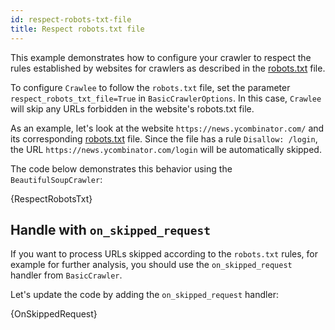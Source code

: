 ```yaml
---
id: respect-robots-txt-file
title: Respect robots.txt file
---
```




This example demonstrates how to configure your crawler to respect the rules established by websites for crawlers as described in the [robots.txt](https://www.robotstxt.org/robotstxt.html) file.

To configure `Crawlee` to follow the `robots.txt` file, set the parameter `respect_robots_txt_file=True` in <ApiLink to="class/BasicCrawlerOptions">`BasicCrawlerOptions`</ApiLink>. In this case, `Crawlee` will skip any URLs forbidden in the website's robots.txt file.

As an example, let's look at the website `https://news.ycombinator.com/` and its corresponding [robots.txt](https://news.ycombinator.com/robots.txt) file. Since the file has a rule `Disallow: /login`, the URL `https://news.ycombinator.com/login` will be automatically skipped.

The code below demonstrates this behavior using the <ApiLink to="class/BeautifulSoupCrawler">`BeautifulSoupCrawler`</ApiLink>:

<RunnableCodeBlock className="language-python" language="python" filename="respect_robots_txt_file.py">
    {RespectRobotsTxt}
</RunnableCodeBlock>

## Handle with `on_skipped_request`

If you want to process URLs skipped according to the `robots.txt` rules, for example for further analysis, you should use the `on_skipped_request` handler from <ApiLink to="class/BasicCrawler#on_skipped_request">`BasicCrawler`</ApiLink>.

Let's update the code by adding the `on_skipped_request` handler:

<RunnableCodeBlock className="language-python" language="python" filename="on_skipped_request.py">
    {OnSkippedRequest}
</RunnableCodeBlock>
